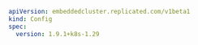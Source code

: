 ```yaml
apiVersion: embeddedcluster.replicated.com/v1beta1
kind: Config
spec:
  version: 1.9.1+k8s-1.29
```